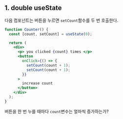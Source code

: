 ## 1. double useState

다음 컴포넌트는 버튼을 누르면 `setCount`함수를 두 번 호출한다.

```jsx showLineNumbers
function Counter() {
  const [count, setCount] = useState(0);

  return (
    <div>
      <p> you clicked {count} times </p>
      <button
        onClick={() => {
          setCount(count + 1);
          setCount(count + 1);
        }}
      >
        increase count
      </button>
    </div>
  );
}
```

버튼을 한 번 누를 때마다 `count`변수는 얼마씩 증가하는가?
